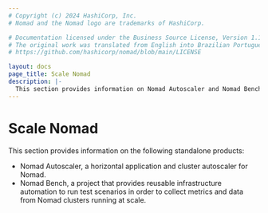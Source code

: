 ```yaml
---
# Copyright (c) 2024 HashiCorp, Inc.
# Nomad and the Nomad logo are trademarks of HashiCorp.

# Documentation licensed under the Business Source License, Version 1.1.
# The original work was translated from English into Brazilian Portuguese.
# https://github.com/hashicorp/nomad/blob/main/LICENSE

layout: docs
page_title: Scale Nomad
description: |-
  This section provides information on Nomad Autoscaler and Nomad Bench.
---
```


# Scale Nomad

This section provides information on the following standalone products:

- Nomad Autoscaler, a horizontal application and cluster autoscaler
  for Nomad.
- Nomad Bench, a project that provides reusable infrastructure automation to
run test scenarios in order to collect metrics and data from Nomad clusters
running at scale.
